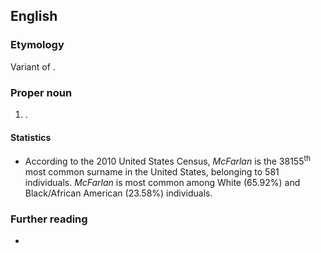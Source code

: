 ==English==
{{wikipedia}}

===Etymology===
Variant of {{m|en|McFarlane}}.

===Proper noun===
{{en-proper noun|s}}

# {{surname|en|from=Scottish Gaelic}}.

====Statistics====
* According to the 2010 United States Census, ''McFarlan'' is the 38155<sup>th</sup> most common surname in the United States, belonging to 581 individuals. ''McFarlan'' is most common among White (65.92%) and Black/African American (23.58%) individuals.

===Further reading===
* {{R:en:DAFN}}